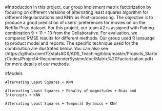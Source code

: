 #Introduction
In this project, our group implement matrix factorization by focusing on different versions of alternating least squares algorithm for different Regularizations and KNN as Post-processing. The objective is to produce a good prediction of users’ preferences for movies on on the Netflix Prize dataset. For this project, our team #2 is assigned with Pairing combination 9 + 11 + 13 from the Collaborative. For evaluation, we compared RMSE results for different methods. Our group used R lanauage to product model and reports. The specific technique used for the combination are illustrated below. You can also see (https://github.com/TZstatsADS/ADS_Teaching/blob/master/Projects_StarterCodes/Project4-RecommenderSystem/doc/Matrix%20Factorization.pdf) for more details of our methods.


#Models

`Alternating Least Squares + KNN`

`Alternating Least Squares + Penalty of magnitudes + Bias and Intercepts + KNN`

`Alternating Least Squares + Temporal Dynamics + KNN`



